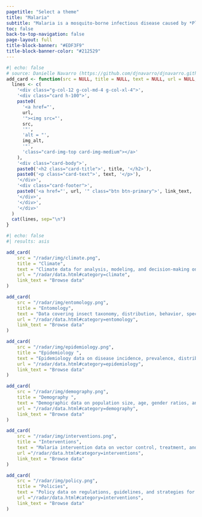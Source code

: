 ```yaml
---
pagetitle: "Select a theme"
title: "Malaria"
subtitle: "Malaria is a mosquito-borne infectious disease caused by *Plasmodium* parasites, which are transmitted to humans through the bites of infected female *Anopheles* mosquitoes.<br/><br/>**Select a theme to filter and discover relevant datasources**"
toc: false
back-to-top-navigation: false
page-layout: full
title-block-banner: "#EDF3F9"
title-block-banner-color: "#212529"
---
```


```r
#| echo: false
# source: Danielle Navarro (https://github.com/djnavarro/djnavarro.github.io/blob/main/index.qmd)
add_card <- function(src = NULL, title = NULL, text = NULL, url = NULL, link_text = NULL, img_alt = NULL) {
  lines <- c(
    '<div class="g-col-12 g-col-md-4 g-col-xl-4">',
    '<div class="card h-100">',
    paste0(
      '<a href="', 
      url, 
      '"><img src="', 
      src, 
      '"',
      'alt = "',
      img_alt,
      '"',
      'class="card-img-top card-img-medium"></a>'
    ),
    '<div class="card-body">',
    paste0('<h2 class="card-title">', title, '</h2>'),
    paste0('<p class="card-text">', text, '</p>'),
    '</div>',
    '<div class="card-footer">',
    paste0('<a href="', url, '" class="btn btn-primary">', link_text, '</a>'),
    '</div>',
    '</div>',
    '</div>'
  )
  cat(lines, sep="\n")
}
```

::: {.grid}
```r
#| echo: false
#| results: asis

add_card(
    src = "/radar/img/climate.png",
    title = "Climate",
    text = "Climate data for analysis, modeling, and decision-making on climate change impacts and adaptation.",
    url = "/radar/data.html#category=climate",
    link_text = "Browse data"
)

add_card(
    src = "/radar/img/entomology.png",
    title = "Entomology",
    text = "Data covering insect taxonomy, distribution, behavior, specimen records, genetics, and ecological surveys.",
    url = "/radar/data.html#category=entomology",
    link_text = "Browse data"
)

add_card(
    src = "/radar/img/epidemiology.png",
    title = "Epidemiology ",
    text = "Epidemiology data on disease incidence, prevalence, distribution, and risk factors in populations.",
    url = "/radar/data.html#category=epidemiology",
    link_text = "Browse data"
)

add_card(
    src = "/radar/img/demography.png",
    title = "Demography ",
    text = "Demographic data on population size, age, gender ratios, and geographic distribution.",
    url = "/radar/data.html#category=demography",
    link_text = "Browse data"
)

add_card(
    src = "/radar/img/interventions.png",
    title = "Interventions",
    text = "Malaria intervention data on vector control, treatment, and public health measures.",
    url ="/radar/data.html#category=interventions",
    link_text = "Browse data"
)

add_card(
    src = "/radar/img/policy.png",
    title = "Policies",
    text = "Policy data on regulations, guidelines, and strategies for malaria control.",
    url ="/radar/data.html#category=interventions",
    link_text = "Browse data"
)
```
:::